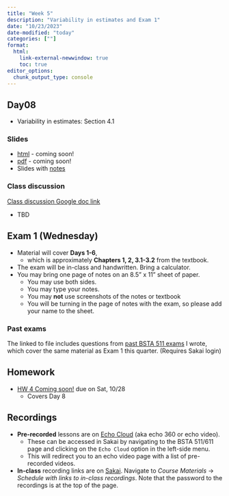 ```yaml
---
title: "Week 5"
description: "Variability in estimates and Exam 1"
date: "10/23/2023"
date-modified: "today"
categories: [""]
format: 
  html:
    link-external-newwindow: true
    toc: true
editor_options: 
  chunk_output_type: console
---
```



## Day08 

* Variability in estimates: Section 4.1


### Slides

* [html](../slides/Day08_bsta511.qmd) - coming soon!
* [pdf](../LaTeX_slides/Day08_bsta511.pdf) - coming soon!
* Slides with [notes]()


### Class discussion

[Class discussion Google doc link](https://docs.google.com/document/d/1m_sOZWZHlnL89N60RyfdFG6wphcEpofLevd2kMc1wYc/edit?usp=sharing)

* TBD


## Exam 1 (Wednesday)

* Material will cover __Days 1-6__, 
    * which is approximately __Chapters 1, 2, 3.1-3.2__ from the textbook.
* The exam will be in-class and handwritten. Bring a calculator.
* You may bring one page of notes on an 8.5" x 11" sheet of paper. 
    * You may use both sides. 
    * You may type your notes.
    * You may __not__ use screenshots of the notes or textbook
    * You will be turning in the page of notes with the exam, so please add your name to the sheet. 


### Past exams

The linked to file includes questions from [past BSTA 511 exams](https://sakai.ohsu.edu/access/content/group/BSTA-511-1-AA-F23/Exam_samples/Exam_1_samples_Ch1-Ch3.pdf) I wrote, which cover the same material as  Exam 1 this quarter. (Requires Sakai login)

## Homework

* [HW 4 Coming soon!](../homework/HW_4_F23_bsta511.qmd) due on Sat, 10/28
    * Covers Day 8


## Recordings

* __Pre-recorded__ lessons are on [Echo Cloud](https://echo360.org/section/4a58d645-5753-4e4f-b962-f8825f59baba/home) (aka echo 360 or echo video).
    * These can be accessed in Sakai by navigating to the BSTA 511/611 page and clicking on the `Echo Cloud` option in the left-side menu. 
    * This will redirect you to an echo video page with a list of pre-recorded videos.
* __In-class__ recording links are on [Sakai](https://sakai.ohsu.edu/portal/site/BSTA-511-1-AA-F23/tool/1f70eae0-e36a-4052-9247-69c6917e6b73/). Navigate to _Course Materials_ -> _Schedule with links to in-class recordings_. Note that the password to the recordings is at the top of the page.  
